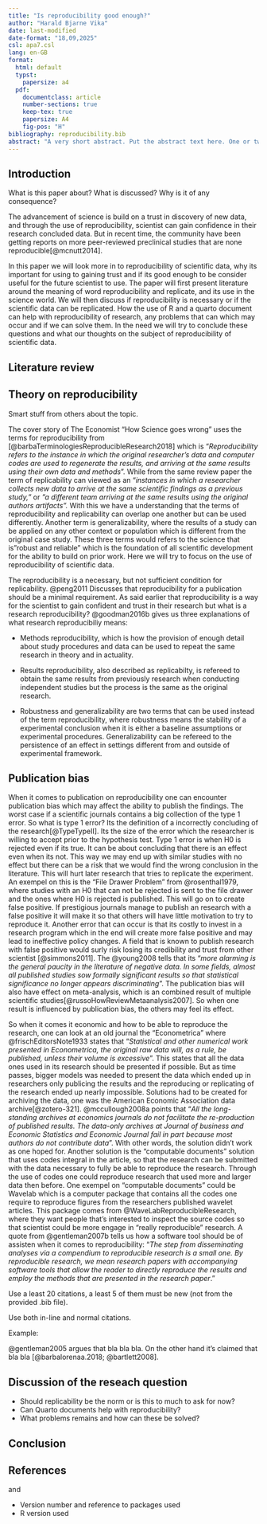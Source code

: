 ```yaml
---
title: "Is reproducibility good enough?"
author: "Harald Bjarne Vika"
date: last-modified
date-format: "18,09,2025"
csl: apa7.csl
lang: en-GB
format:
  html: default
  typst:
    papersize: a4
  pdf:
    documentclass: article
    number-sections: true
    keep-tex: true
    papersize: A4
    fig-pos: "H"
bibliography: reproducibility.bib
abstract: "A very short abstract. Put the abstract text here. One or two paragraphs summarising what follows below."
---
```


## Introduction

What is this paper about?
What is discussed?
Why is it of any consequence?

The advancement of science is build on a trust in discovery of new data, and through the use of reproducibility, scientist can gain confidence in their research concluded data.
But in recent time, the community have been getting reports on more peer-reviewed preclinical studies that are none reproducible[@mcnutt2014].

In this paper we will look more in to reproducibility of scientific data, why its important for using to gaining trust and if its good enough to be consider useful for the future scientist to use.
The paper will first present literature around the meaning of word reproducibility and replicate, and its use in the science world.
We will then discuss if reproducibility is necessary or if the scientific data can be replicated.
How the use of R and a quarto document can help with reproducibility of research, any problems that can which may occur and if we can solve them.
In the need we will try to conclude these questions and what our thoughts on the subject of reproducibility of scientific data.

## Literature review

## Theory on reproducibility

Smart stuff from others about the topic.

The cover story of The Economist "How Science goes wrong" uses the terms for reproducibility from [@barbaTerminologiesReproducibleResearch2018] which is "*Reproducibility refers to the instance in which the original researcher's data and computer codes are used to regenerate the results, and arriving at the same results using their own data and methods*".
While from the same review paper the term of replicability can viewed as an "*instances in which a researcher collects new data to arrive at the same scientific findings as a previous study,"* or *"a different team arriving at the same results using the original authors artifacts".* With this we have a understanding that the terms of reproducibility and replicability can overlap one another but can be used differently.
Another term is generalizability, where the results of a study can be applied on any other context or population which is different from the original case study.
These three terms would refers to the science that is "robust and reliable" which is the foundation of all scientific development for the ability to build on prior work.
Here we will try to focus on the use of reproducibility of scientific data.

The reproducibility is a necessary, but not sufficient condition for replicability.
@peng2011 Discusses that reproducibility for a publication should be a minimal requirement.
As said earlier that reproducibility is a way for the scientist to gain confident and trust in their research but what is a research reproducibility?
@goodman2016b gives us three explanations of what research reproducibiliy means:

-   Methods reproducibility, which is how the provision of enough detail about study procedures and data can be used to repeat the same research in theory and in actuality.

-   Results reproducibility, also described as replicabilty, is refereed to obtain the same results from previously research when conducting independent studies but the process is the same as the original research.

-   Robustness and generalizability are two terms that can be used instead of the term reproducibility, where robustness means the stability of a experimental conclusion when it is either a baseline assumptions or experimental procedures.
    Generalizability can be refereed to the persistence of an effect in settings different from and outside of experimental framework.

## Publication bias

When it comes to publication on reproducibility one can encounter publication bias which may affect the ability to publish the findings.
The worst case if a scientific journals contains a big collection of the type 1 error.
So what is type 1 error?
Its the definition of a incorrectly concluding of the research[@TypeTypeII].
Its the size of the error which the researcher is willing to accept prior to the hypothesis test.
Type 1 error is when H0 is rejected even if its true.
It can be about concluding that there is an effect even when its not.
This way we may end up with similar studies with no effect but there can be a risk that we would find the wrong conclusion in the literature.
This will hurt later research that tries to replicate the experiment.
An exempel on this is the "File Drawer Problem" from @rosenthal1979, where studies with an H0 that can not be rejected is sent to the file drawer and the ones where H0 is rejected is published.
This will go on to create false positive.
If prestigious journals manage to publish an research with a false positive it will make it so that others will have little motivation to try to reproduce it.
Another error that can occur is that its costly to invest in a research program which in the end will create more false positive and may lead to ineffective policy changes.
A field that is known to publish research with false positive would surly risk losing its credibility and trust from other scientist [@simmons2011].
The @young2008 tells that its "*more alarming is the general paucity in the literature of negative data. In some fields, almost all published studies sow formally significant results so that statistical significance no longer appears discriminating*".
The publication bias will also have effect on meta-analysis, which is an combined result of multiple scientific studies[@russoHowReviewMetaanalysis2007].
So when one result is influenced by publication bias, the others may feel its effect.

So when it comes it economic and how to be able to reproduce the research, one can look at an old journal the "Econometrica" where @frischEditorsNote1933 states that "*Statistical and other numerical work presented in Econometrica, the original raw data will, as a rule, be published, unless their volume is excessive*".
This states that all the data ones used in its research should be presented if possible.
But as time passes, bigger models was needed to present the data which ended up in researchers only publicing the results and the reproducing or replicating of the research ended up nearly impossible.
Solutions had to be created for archiving the data, one was the American Economic Association data archive[@zotero-321].
@mccullough2008a points that "*All the long-standing archives at economics journals do not facilitate the re-production of published results. The data-only archives at Journal of business and Economic Statistics and Economic Journal fail in part because most authors do not contribute data*".
With other words, the solution didn't work as one hoped for.
Another solution is the "computable documents" solution that uses codes integral in the article, so that the research can be submitted with the data necessary to fully be able to reproduce the research.
Through the use of codes one could reproduce research that used more and larger data then before.
One exempel on "computable documents" could be Wavelab which is a computer package that contains all the codes one require to reproduce figures from the researchers published wavelet articles.
This package comes from @WaveLabReproducibleResearch, where they want people that's interested to inspect the source codes so that scientist could be more engage in "really reproducible" research.
A quote from @gentleman2007b tells us how a software tool should be of assisten when it comes to reproducibility: "*The step from disseminating analyses via a compendium to reproducible research is a small one. By reproducible research, we mean research papers with accompanying software tools that allow the reader to directly reproduce the results and employ the methods that are presented in the research paper*."

Use a least 20 citations, a least 5 of them must be new (not from the provided .bib file).

Use both in-line and normal citations.

Example:

@gentleman2005 argues that bla bla bla.
On the other hand it's claimed that bla bla [@barbalorenaa.2018; @bartlett2008].

## Discussion of the reseach question

-   Should replicability be the norm or is this to much to ask for now?
-   Can Quarto documents help with reproducibility?
-   What problems remains and how can these be solved?

## Conclusion

## References

and

-   Version number and reference to packages used
-   R version used
